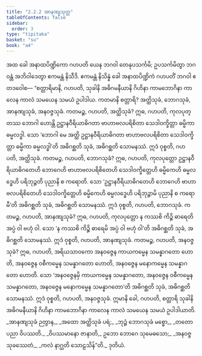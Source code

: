 ```yaml
---
title: "2.2.2 အာနဏျသုတ္တ"
tableOfContents: false
sidebar:
  order: 3
type: "tipitaka"
basket: "su"
book: "a4"
---
```



<DynamicBreadcrumb />

<Division number="62" book="a4">

<Paragraph number="460" book="a4">
အထ ခေါ အနာထပိဏ္ဍိကော ဂဟပတိ ယေန ဘဂဝါ တေနုပသင်္ကမိ; ဥပသင်္ကမိတွာ ဘဂဝန္တံ အဘိဝါဒေတွာ ဧကမန္တံ နိသီဒိ. ဧကမန္တံ နိသိန္နံ ခေါ အနာထပိဏ္ဍိကံ ဂဟပတိံ ဘဂဝါ ဧတဒဝေါစ—
</Paragraph>

<Paragraph number="461" book="a4">
“စတ္တာရိမာနိ, ဂဟပတိ, သုခါနိ အဓိဂမနီယာနိ ဂိဟိနာ ကာမဘောဂိနာ ကာလေန ကာလံ သမယေန သမယံ ဥပါဒါယ. ကတမာနိ စတ္တာရိ? အတ္ထိသုခံ, ဘောဂသုခံ, အာနဏျသုခံ, အနဝဇ္ဇသုခံ.
</Paragraph>

<Paragraph number="462" book="a4">
ကတမဉ္စ, ဂဟပတိ, အတ္ထိသုခံ? ဣဓ, ဂဟပတိ, ကုလပုတ္တဿ ဘောဂါ ဟောန္တိ ဥဋ္ဌာနဝီရိယာဓိဂတာ ဗာဟာဗလပရိစိတာ သေဒါဝက္ခိတ္တာ ဓမ္မိကာ ဓမ္မလဒ္ဓါ. သော ‘ဘောဂါ မေ အတ္ထိ ဥဋ္ဌာနဝီရိယာဓိဂတာ ဗာဟာဗလပရိစိတာ သေဒါဝက္ခိတ္တာ ဓမ္မိကာ ဓမ္မလဒ္ဓါ’တိ အဓိဂစ္ဆတိ သုခံ, အဓိဂစ္ဆတိ သောမနဿံ. ဣဒံ ဝုစ္စတိ, ဂဟပတိ, အတ္ထိသုခံ.
</Paragraph>

<Paragraph number="463" book="a4">
ကတမဉ္စ, ဂဟပတိ, ဘောဂသုခံ? ဣဓ, ဂဟပတိ, ကုလပုတ္တော ဥဋ္ဌာနဝီရိယာဓိဂတေဟိ ဘောဂေဟိ ဗာဟာဗလပရိစိတေဟိ သေဒါဝက္ခိတ္တေဟိ ဓမ္မိကေဟိ ဓမ္မလဒ္ဓေဟိ ပရိဘုဉ္ဇတိ ပုညာနိ စ ကရောတိ. သော ‘ဥဋ္ဌာနဝီရိယာဓိဂတေဟိ ဘောဂေဟိ ဗာဟာဗလပရိစိတေဟိ သေဒါဝက္ခိတ္တေဟိ ဓမ္မိကေဟိ ဓမ္မလဒ္ဓေဟိ ပရိဘုဉ္ဇာမိ ပုညာနိ စ ကရောမီ’တိ အဓိဂစ္ဆတိ သုခံ, အဓိဂစ္ဆတိ သောမနဿံ. ဣဒံ ဝုစ္စတိ, ဂဟပတိ, ဘောဂသုခံ.
</Paragraph>

<Paragraph number="464" book="a4">
ကတမဉ္စ, ဂဟပတိ, အာနဏျသုခံ? ဣဓ, ဂဟပတိ, ကုလပုတ္တော န ကဿစိ ကိဉ္စိ ဓာရေတိ အပ္ပံ ဝါ ဗဟုံ ဝါ. သော ‘န ကဿစိ ကိဉ္စိ ဓာရေမိ အပ္ပံ ဝါ ဗဟုံ ဝါ’တိ အဓိဂစ္ဆတိ သုခံ, အဓိဂစ္ဆတိ သောမနဿံ. ဣဒံ ဝုစ္စတိ, ဂဟပတိ, အာနဏျသုခံ.
</Paragraph>

<Paragraph number="465" book="a4">
ကတမဉ္စ, ဂဟပတိ, အနဝဇ္ဇသုခံ? ဣဓ, ဂဟပတိ, အရိယသာဝကော အနဝဇ္ဇေန ကာယကမ္မေန သမန္နာဂတော ဟောတိ, အနဝဇ္ဇေန ဝစီကမ္မေန သမန္နာဂတော ဟောတိ, အနဝဇ္ဇေန မနောကမ္မေန သမန္နာဂတော ဟောတိ. သော ‘အနဝဇ္ဇေနမှိ ကာယကမ္မေန သမန္နာဂတော, အနဝဇ္ဇေန ဝစီကမ္မေန သမန္နာဂတော, အနဝဇ္ဇေန မနောကမ္မေန သမန္နာဂတော’တိ အဓိဂစ္ဆတိ သုခံ, အဓိဂစ္ဆတိ သောမနဿံ. ဣဒံ ဝုစ္စတိ, ဂဟပတိ, အနဝဇ္ဇသုခံ. ဣမာနိ ခေါ, ဂဟပတိ, စတ္တာရိ သုခါနိ အဓိဂမနီယာနိ ဂိဟိနာ ကာမဘောဂိနာ ကာလေန ကာလံ သမယေန သမယံ ဥပါဒါယာတိ.
</Paragraph>

<Paragraph number="466" type="verses" book="a4">
_အာနဏျသုခံ ဉတွာန,_  
_အထော အတ္ထိသုခံ ပရံ;_  
_ဘုဉ္ဇံ ဘောဂသုခံ မစ္စော,_  
_တတော ပညာ ဝိပဿတိ._  

</Paragraph>

<Paragraph number="467" type="verses" book="a4">
_ဝိပဿမာနော ဇာနာတိ,_  
ဥဘော ဘောဂေ သုမေဓသော;_  
_အနဝဇ္ဇသုခဿေတံ,_  
_ကလံ နာဂ္ဃတိ သောဠသိန်”တိ._  


</Paragraph>
</Division>

<Paragraph number="468" type="center" book="a4">
ဒုတိယံ.
</Paragraph>